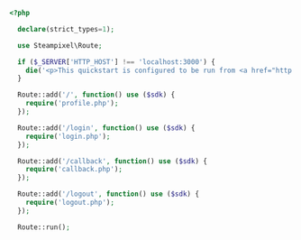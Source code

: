 ```php router.php lines 
<?php

  declare(strict_types=1);

  use Steampixel\Route;

  if ($_SERVER['HTTP_HOST'] !== 'localhost:3000') {
    die('<p>This quickstart is configured to be run from <a href="http://localhost:3000">http://localhost:3000</a>.</p>');
  }

  Route::add('/', function() use ($sdk) {
    require('profile.php');
  });

  Route::add('/login', function() use ($sdk) {
    require('login.php');
  });

  Route::add('/callback', function() use ($sdk) {
    require('callback.php');
  });

  Route::add('/logout', function() use ($sdk) {
    require('logout.php');
  });

  Route::run();
```
